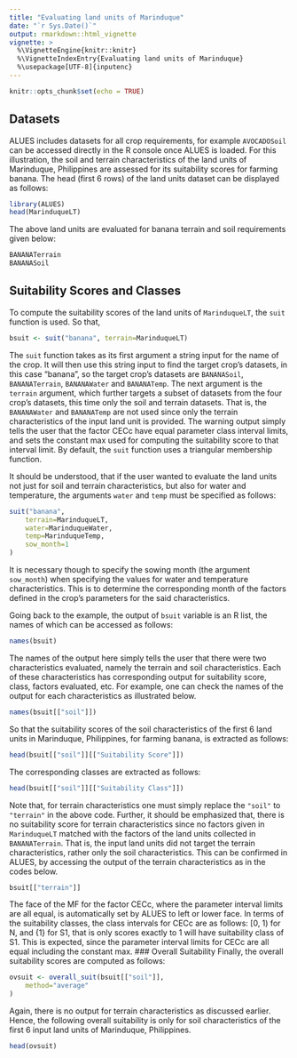 ```yaml
---
title: "Evaluating land units of Marinduque"
date: "`r Sys.Date()`"
output: rmarkdown::html_vignette
vignette: >
  %\VignetteEngine{knitr::knitr}
  %\VignetteIndexEntry{Evaluating land units of Marinduque}
  %\usepackage[UTF-8]{inputenc}
---
```


```r
knitr::opts_chunk$set(echo = TRUE)
```

## Datasets
ALUES includes datasets for all crop requirements, for example `AVOCADOSoil` can be accessed directly in the R console once ALUES is loaded. For this illustration, the soil and terrain characteristics of the land units of Marinduque, Philippines are assessed for its suitability scores for farming banana. The head (first 6 rows) of the land units dataset can be displayed as follows:
```r
library(ALUES)
head(MarinduqueLT)
```
The above land units are evaluated for banana terrain and soil requirements given below:
```r
BANANATerrain
BANANASoil
```
## Suitability Scores and Classes
To compute the suitability scores of the land units of `MarinduqueLT`, the `suit` function is used. So that,
```r
bsuit <- suit("banana", terrain=MarinduqueLT)
```
The `suit` function takes as its first argument a string input for the name of the crop. It will then use this string input to find the target crop's datasets, in this case "banana", so the target crop's datasets are `BANANASoil`, `BANANATerrain`, `BANANAWater` and `BANANATemp`. The next argument is the `terrain` argument, which further targets a subset of datasets from the four crop's datasets, this time only the soil and terrain datasets. That is, the `BANANAWater` and `BANANATemp` are not used since only the terrain characteristics of the input land unit is provided. The warning output simply tells the user that the factor CECc have equal parameter class interval limits, and sets the constant max used for computing the suitability score to that interval limit. By default, the `suit` function uses a triangular membership function.

It should be understood, that if the user wanted to evaluate the land units not just for soil and terrain characteristics, but also for water and temperature, the arguments `water` and `temp` must be specified as follows:
```r
suit("banana", 
    terrain=MarinduqueLT, 
    water=MarinduqueWater,
    temp=MarinduqueTemp,
    sow_month=1
)
```
It is necessary though to specify the sowing month (the argument `sow_month`) when specifying the values for water and temperature characteristics. This is to determine the corresponding month of the factors defined in the crop's parameters for the said characteristics.

Going back to the example, the output of `bsuit` variable is an R list, the names of which can be accessed as follows:
```r
names(bsuit)
```
The names of the output here simply tells the user that there were two characteristics evaluated, namely the terrain and soil characteristics. Each of these characteristics has corresponding output for suitability score, class, factors evaluated, etc. For example, one can check the names of the output for each characteristics as illustrated below.
```r
names(bsuit[["soil"]])
```
So that the suitability scores of the soil characteristics of the first 6 land units in Marinduque, Philippines, for farming banana, is extracted as follows:
```r
head(bsuit[["soil"]][["Suitability Score"]])
```
The corresponding classes are extracted as follows:
```r
head(bsuit[["soil"]][["Suitability Class"]])
```
Note that, for terrain characteristics one must simply replace the `"soil"` to `"terrain"` in the above code. Further, it should be emphasized that, there is no suitability score for terrain characteristics since no factors given in `MarinduqueLT` matched with the factors of the land units collected in `BANANATerrain`. That is, the input land units did not target the terrain characteristics, rather only the soil characteristics. This can be confirmed in ALUES, by accessing the output of the terrain characteristics as in the codes below.
```r
bsuit[["terrain"]]
```
The face of the MF for the factor CECc, where the parameter interval limits are all equal, is automatically set by ALUES to left or lower face. In terms of the suitability classes, the class intervals for CECc are as follows: [0, 1) for N, and \{1\} for S1, that is only scores exactly to 1 will have suitability class of S1. This is expected, since the parameter interval limits for CECc are all equal including the constant max. 
### Overall Suitability
Finally, the overall suitability scores are computed as follows:
```r
ovsuit <- overall_suit(bsuit[["soil"]], 
    method="average"
)
```
Again, there is no output for terrain characteristics as discussed earlier. Hence, the following overall suitability is only for soil characteristics of the first 6 input land units of Marinduque, Philippines.
```r
head(ovsuit)
```